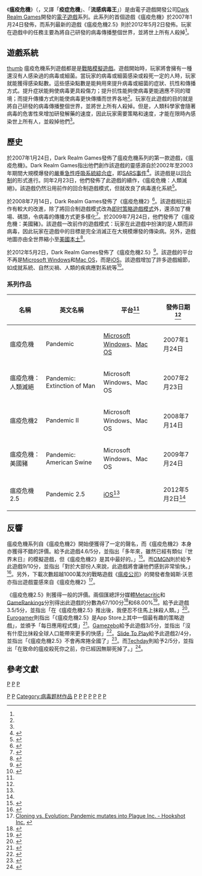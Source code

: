 {{About|電腦遊戲系列|桌上遊戲|瘟疫危機 (桌上遊戲)}}
{{noteTA
|G1=Games
}}

{{Infobox video game series
|width=175
|title=瘟疫危機
|english=pandemic 
|image=[[File:Pandemic_logo_series.jpg|200px]]
|caption=《瘟疫危機》的標誌
|developer=[[Dark_Realm_Games|Dark Realm Games]]<br />
|publisher=Dark Realm Games
|platforms='''瘟疫危機'''、'''瘟疫危機：人類滅絕'''、'''瘟疫危機2'''、'''瘟疫危機：美國豬'''<ref name="Pandemic official release"/><br>[[Microsoft_Windows|Windows]]<br>[[Mac_OS|Mac OS]]
'''瘟疫危機2.5'''<ref name="Pandemic 2.5 release"/><br>[[iOS|iOS]]
|genre=[[戰略遊戲|策略]]、[[模拟游戏|模拟]]
|creator=Dark Realm Games
|first release version=《瘟疫危機》
|first release date=2007年1月24日<ref name="Pandemic official release">{{cite web|url=http://www.darkrealmstudios.com/games.php?platform=2|title=Flash Games|publisher=Dark Realm Games|date=2011-06-21|author=|accessdate=2013-09-29|archive-date=2019-10-14|archive-url=https://web.archive.org/web/20191014034346/http://www.darkrealmstudios.com/games.php?platform=2|dead-url=no}}</ref>
|latest release version=《瘟疫危機2.5》
|latest release date=2012年5月2日<ref name="Pandemic 2.5 release">{{cite web|url=http://www.darkrealmstudios.com/games.php?game=12|title=Pandemic 2.5|publisher=Dark Realm Games|date=2012-05-02|author=|accessdate=2013-09-29|archive-date=2021-01-07|archive-url=https://web.archive.org/web/20210107071931/http://www.darkrealmstudios.com/games.php?game=12|dead-url=no}}</ref>
}}

《'''瘟疫危機'''》（{{lang en|''Pandemic''}}，又譯「'''疫症危機'''」、「'''流感病毒王'''」）是由電子遊戲開發公司[[Dark_Realm_Games|Dark Realm Games]]開發的[[電子遊戲|電子遊戲]]系列。此系列的首個遊戲《瘟疫危機》於2007年1月24日發佈，而系列最新的遊戲《瘟疫危機2.5》則於2012年5月2日發佈。玩家在遊戲中的任務主要為將自己研發的病毒傳播整個世界，並將世上所有人殺掉<ref name="ign"/>。

==遊戲系統==
[[檔案:Pandemic_screenshot.png|thumb]]
瘟疫危機系列遊戲都是是[[戰略遊戲|戰略模擬遊戲]]。遊戲開始時，玩家將會擁有一種還沒有人感染過的病毒或細菌。當玩家的病毒或細菌感染或殺死一定的人時，玩家就能獲得感染點數。這些感染點數是能夠用來提升病毒或細菌的症狀、抗性和傳播方式。提升症狀能夠使病毒更具殺傷力；提升抗性能夠使病毒更能適應不同的環境；而提升傳播方式則能使病毒更快傳播而世界各地<ref name="game 1"/>。玩家在此遊戲的目的就是將自己研發的病毒傳播整個世界，並將世上所有人殺掉。但是，人類科學家會隨著病毒的危害性來增加研發解藥的速度，因此玩家需要策略和速度，才能在限時內感染世上所有人，並殺掉他們<ref name="ign"/>。

==歷史==
於2007年1月24日，Dark Realm Games發佈了瘟疫危機系列的第一款遊戲，《瘟疫危機》。Dark Realm Games指出他們創作該遊戲的靈感源自於2002年至2003年期間大規模爆發的[[嚴重急性呼吸系統綜合症|嚴重急性呼吸系統綜合症]]，即[[SARS事件|SARS事件]]<ref name="game 1">{{cite web|url=http://www.darkrealmstudios.com/games.php?game=1|title=Pandemic|publisher=Dark Realm Games|date=2007-01-24|accessdate=2013-09-29|archive-date=2020-11-29|archive-url=https://web.archive.org/web/20201129223545/http://www.darkrealmstudios.com/games.php?game=1|dead-url=no}}</ref>。該遊戲是以[[回合制策略游戏|回合制]]的形式進行。同年2月23日，他們發佈了此遊戲的續作，《瘟疫危機：人類滅絕》。該遊戲仍然沿用前作的回合制遊戲模式，但就改良了病毒進化系統<ref>{{cite web|url=http://www.darkrealmstudios.com/games.php?game=2|title=Pandemic: Extinction of Man|publisher=Dark Realm Games|date=2007-02-23|accessdate=2013-09-29|archive-date=2019-09-29|archive-url=https://web.archive.org/web/20190929143241/http://www.darkrealmstudios.com/games.php?game=2|dead-url=no}}</ref>。

於2008年7月14日，Dark Realm Games發佈了《瘟疫危機2》<ref>{{cite web|url=http://www.darkrealmstudios.com/games.php?game=4|title=Pandemic II|publisher=Dark Realm Games|date=2008-07-14|accessdate=2013-09-29|archive-date=2021-03-18|archive-url=https://web.archive.org/web/20210318103107/https://www.darkrealmstudios.com/games.php?game=4|dead-url=no}}</ref>。該遊戲相比前作有較大的改進，除了將回合制遊戲模式改為[[即时戰略游戏|即时策略遊戲模式]]外，還添加了機場、碼頭，令病毒的傳播方式更多樣化<ref name="ign">{{cite web|url=http://www.ign.com/games/pandemic-25/web-14348551|title=Pandemic II|publisher=IGN|date=2008-07-21|accessdate=2013-09-29|archive-date=2016-12-03|archive-url=https://web.archive.org/web/20161203174232/http://www.ign.com/games/pandemic-25/web-14348551|dead-url=no}}</ref>。於2009年7月24日，他們發佈了《瘟疫危機：美國豬》。該遊戲一改前作的遊戲模式：玩家在此遊戲中扮演的是人類而非病毒，因此玩家在遊戲中的目標是完全消滅正在大規模爆發的傳染病。另外，遊戲地圖亦由全世界縮小至[[美國本土|美國本土]]<ref>{{cite web|url=http://www.darkrealmstudios.com/games.php?game=7|title=Pandemic: American Swine|publisher=Dark Realm Games|date=2009-07-24|accessdate=2013-09-29|archive-date=2019-10-13|archive-url=https://web.archive.org/web/20191013025655/http://www.darkrealmstudios.com/games.php?game=7|dead-url=no}}</ref>。

於2012年5月2日，Dark Realm Games發佈了《瘟疫危機2.5》<ref>{{cite web|url=http://www.darkrealmstudios.com/games.php?game=12|title=Pandemic 2.5|publisher=Dark Realm Games|date=2012-05-02|accessdate=2013-09-29|archive-date=2021-01-07|archive-url=https://web.archive.org/web/20210107071931/http://www.darkrealmstudios.com/games.php?game=12|dead-url=no}}</ref>。該遊戲的平台不再是[[Microsoft_Windows|Microsoft Windows]]和[[Mac_OS|Mac OS]]，而是[[iOS|iOS]]。該遊戲增加了許多遊戲細節，如成就系統、自然災禍、人類的疾病應對系統等<ref>{{cite web|url=http://www.ign.com/games/pandemic-25/iphone-136336|title=Pandemic 2.5|publisher=IGN|date=2013-05-09|accessdate=2013-09-29|archive-date=2016-04-05|archive-url=https://web.archive.org/web/20160405060501/http://www.ign.com/games/pandemic-25/iphone-136336|dead-url=no}}</ref>。

=== 系列作品 ===
{| class="wikitable"
|- style="background: #ececec;"
!'''名稱''' !! '''英文名稱''' !! '''平台'''<ref name="Pandemic official release"/> !! '''發佈日期''' <ref name="Pandemic official release"/>
|-
| 瘟疫危機
| Pandemic
| [[Microsoft_Windows|Microsoft Windows]]、[[Mac_OS|Mac OS]]
| 2007年1月24日
|-
| 瘟疫危機：人類滅絕
| Pandemic: Extinction of Man
| Microsoft Windows、Mac OS
| 2007年2月23日
|-
| 瘟疫危機2
| Pandemic II
| Microsoft Windows、Mac OS
| 2008年7月14日
|-
| 瘟疫危機：美國豬
| Pandemic: American Swine
| Microsoft Windows、Mac OS
| 2009年7月24日
|-
| 瘟疫危機2.5
| Pandemic 2.5
| [[iOS|iOS]]<ref name="Pandemic 2.5 release"/>
| 2012年5月2日<ref name="Pandemic 2.5 release"/>
|}

==反響==
瘟疫危機系列自《瘟疫危機2》開始便獲得了一定的聲名，而《瘟疫危機2》本身亦獲得不錯的評價。{{tsl|en|JayIsGames|}}給予此遊戲4.6/5分，並指出「多年來，雖然已經有類似『世界末日』的模擬遊戲，但《瘟疫危機2》是其中最好的。」<ref>{{cite web|url=http://jayisgames.com/archives/2008/07/pandemic_2.php|title=Pandemic 2|publisher=JayIsGames|author=Josh|date=2008-07-23|accessdate=2013-09-29|archive-date=2015-01-01|archive-url=https://web.archive.org/web/20150101070711/http://jayisgames.com/archives/2008/07/pandemic_2.php|dead-url=no}}</ref>。而[[OMGN|OMGN]]則於給予此遊戲9/10分，並指出「對於大部份人來說，此遊戲將會讓他們感到非常愉快。」<ref>{{cite web|url=http://omgn.com/review/2011/01/21/pandemic-2|title=Pandemic 2 Review|date=2011-01-21|accessdate=2013-09-29|author=Liam Reid|publisher=OMGN|archive-date=2019-09-16|archive-url=https://web.archive.org/web/20190916153729/http://omgn.com/review/2011/01/21/pandemic-2|dead-url=no}}</ref>。另外，下載次數超越1000萬次的戰略遊戲《[[瘟疫公司|瘟疫公司]]》的開發者詹姆斯·沃恩亦指出遊戲靈感來自《瘟疫危機2》<ref>[http://www.hookshotinc.com/cloning-vs-evolution-pandemic-mutates-into-plague-inc Cloning vs. Evolution: Pandemic mutates into Plague Inc. - Hookshot Inc. ] {{webarchive|url=https://web.archive.org/web/20121126075125/http://www.hookshotinc.com/cloning-vs-evolution-pandemic-mutates-into-plague-inc |date=2012-11-26 }}</ref>。

《瘟疫危機2.5》則獲得一般的評價。兩個匯總評分媒體[[Metacritic|Metacritic]]和[[GameRankings|GameRankings]]分別得出此遊戲的分數為67/100分<ref>{{cite web|url=http://www.metacritic.com/game/ios/pandemic-25|title=Pandemic 2.5 iOS|publisher=[[Metacritic|Metacritic]]|accessdate=2013-09-29|archive-date=2020-12-08|archive-url=https://web.archive.org/web/20201208072549/https://www.metacritic.com/game/ios/pandemic-25|dead-url=no}}</ref>和68.00%<ref>{{cite web|url=http://www.gamerankings.com/iphone/669504-pandemic-25/index.html|title=Pandemic 2.5|publisher=[[GameRankings|GameRankings]]|accessdate=2013-09-29|archive-date=2019-12-09|archive-url=https://web.archive.org/web/20191209013913/https://www.gamerankings.com/iphone/669504-pandemic-25/index.html|dead-url=no}}</ref>。{{tsl|en|Touch Arcade|}}給予此遊戲3.5/5分，並指出「在《瘟疫危機2.5》推出後，我便忍不住馬上抹殺人類。」<ref>{{cite web|url=http://toucharcade.com/2012/05/07/pandemic-2-5-review/|title='Pandemic 2.5' Review - Shut Down the Borders, Close the Ports|publisher=Touch Arcade|author=Nissa Campbell|date=2012-05-07|accessdate=2013-09-29|archive-date=2020-02-07|archive-url=https://web.archive.org/web/20200207152955/https://toucharcade.com/2012/05/07/pandemic-2-5-review/|dead-url=no}}</ref>。[[Eurogamer|Eurogamer]]則指出「《瘟疫危機2.5》是App Store上其中一個最有趣的策略遊戲」，並頒予「每日應用程式獎」<ref>{{cite web|url=http://www.eurogamer.net/articles/2012-05-19-app-of-the-day-pandemic-2-5|title=App of the Day: Pandemic 2.5|publisher=Eurogamer|date=2012-05-19|author=Dan Whitehead|accessdate=2013-09-29|archive-date=2019-12-06|archive-url=https://web.archive.org/web/20191206130430/https://www.eurogamer.net/articles/2012-05-19-app-of-the-day-pandemic-2-5|dead-url=no}}</ref>。[[Gamezebo|Gamezebo]]給予此遊戲3/5分，並指出「沒有什麼比抹殺全球人口能帶來更多的快感」<ref>{{cite web|url=http://www.gamezebo.com/games/pandemic-25/review|title=Pandemic 2.5 Review|publisher=Gamezebo|author=Josh Wittenkeller|date=2012-05-09|accessdate=2013-09-29|archive-date=2014-03-19|archive-url=https://web.archive.org/web/20140319105551/http://www.gamezebo.com/games/pandemic-25/review|dead-url=no}}</ref>。[[Slide_To_Play|Slide To Play]]給予此遊戲2/4分，並指出「《瘟疫危機2.5》不會再席捲全國了」<ref>{{cite web|url=http://www.slidetoplay.com/review/pandemic-25-review/|title=Pandemic 2.5 Review|publisher=Slide To Play|date=2012-05-14|author=Brittany Vincent|accessdate=2013-09-29|archive-date=2014-10-03|archive-url=https://web.archive.org/web/20141003205249/http://www.slidetoplay.com/review/pandemic-25-review/|dead-url=no}}</ref>。而[[Techday|Techday]]則給予2/5分，並指出「在致命的瘟疫殺死你之前，你已經因無聊死掉了。」<ref>{{cite web|url=http://techday.com/macguide/news/app-review-pandemic-2-5/163464/|title=App Review: Pandemic 2.5|date=2012-05-30|author=Benjamin Matthews|publisher=Techday|accessdate=2013-09-29|deadurl=yes|archiveurl=https://web.archive.org/web/20131110043526/http://techday.com/macguide/news/app-review-pandemic-2-5/163464/|archivedate=2013-11-10}}</ref>。

==參考文獻==
{{reflist|2}}

[[category:IOS遊戲|P]]
[[category:電子遊戲系列|P]]
[[category:回合制策略遊戲|P]]
[[Category:Flash游戏|P]]
[[Category:网页游戏|P]]
[[Category:病毒题材作品|Category:病毒题材作品]]
[[Category:2007年電子遊戲|P]]
[[Category:2008年電子遊戲|P]]
[[Category:2009年電子遊戲|P]]
[[Category:2012年電子遊戲|P]]
[[Category:網絡遊戲|P]]
[[Category:美國開發電子遊戲|P]]
[[Category:即时战略游戏|P]]
